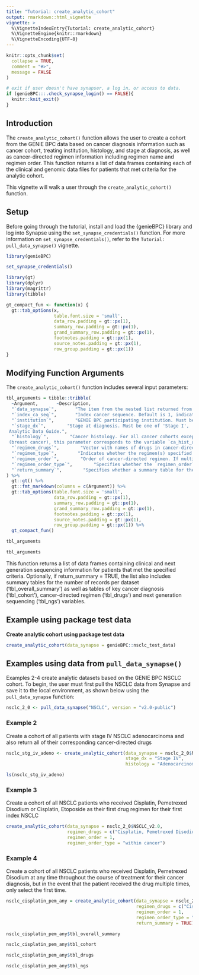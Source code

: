 ```yaml
---
title: "Tutorial: create_analytic_cohort"
output: rmarkdown::html_vignette
vignette: >
  %\VignetteIndexEntry{Tutorial: create_analytic_cohort}
  %\VignetteEngine{knitr::rmarkdown}
  %\VignetteEncoding{UTF-8}
---
```


```r
knitr::opts_chunk$set(
  collapse = TRUE,
  comment = "#>", 
  message = FALSE
)

# exit if user doesn't have synapser, a log in, or access to data. 
if (genieBPC:::.check_synapse_login() == FALSE){
  knitr::knit_exit()
}
```

## Introduction

The `create_analytic_cohort()` function allows the user to create a cohort from the GENIE BPC data based on cancer diagnosis information such as cancer cohort, treating institution, histology, and stage at diagnosis, as well as cancer-directed regimen information including regimen name and regimen order. This function returns a list of data frames containing each of the clinical and genomic data files for patients that met criteria for the analytic cohort.

This vignette will walk a user through the `create_analytic_cohort()` function.

## Setup

Before going through the tutorial, install and load the {genieBPC} library and log into Synapse using the `set_synapse_credentials()` function. For more information on `set_synapse_credentials()`, refer to the `Tutorial: pull_data_synapse()` vignette.

```r
library(genieBPC)

set_synapse_credentials()
```


```r
library(gt)
library(dplyr)
library(magrittr)
library(tibble)

gt_compact_fun <- function(x) {
  gt::tab_options(x,
                  table.font.size = 'small',
                  data_row.padding = gt::px(1),
                  summary_row.padding = gt::px(1),
                  grand_summary_row.padding = gt::px(1),
                  footnotes.padding = gt::px(1),
                  source_notes.padding = gt::px(1),
                  row_group.padding = gt::px(1))
}
```


## Modifying Function Arguments

The `create_analytic_cohort()` function includes several input parameters:


```r
tbl_arguments = tibble::tribble(
  ~Argument,       ~Description,
  "`data_synapse`",       "The item from the nested list returned from pull_data_synapse() corresponding to the cancer cohort of interest.",
  "`index_ca_seq`",       "Index cancer sequence. Default is 1, indicating the patient's first index cancer. The index cancer is also referred to as the BPC Project cancer in the GENIE BPC Analytic Data Guide; this is the cancer that met the eligibility criteria for the project and was selected at random for PRISSMM phenomic data curation. Specifying multiple index cancer sequences, e.g. index_ca_seq = c(1, 2), will return index cancers to patients with 1 index cancer and will return the first AND second index cancers to patients with multiple.",
  "`institution`",        "GENIE BPC participating institution. Must be one of 'DFCI', 'MSK', 'UHN', or 'VICC' for    NSCLC cohorts; must be one of 'DFCI', 'MSK', 'VICC' for CRC and BrCa. Default selection is all institutions. This parameter corresponds to the variable `institution` in the Analytic Data Guide.",
  "`stage_dx`",        "Stage at diagnosis. Must be one of 'Stage I', 'Stage II', 'Stage III', 'Stage I-III NOS', 'Stage IV'. Default selection is all stages. This parameter corresponds to the variable `stage_dx` in the
 Analytic Data Guide.",
  "`histology`",        "Cancer histology. For all cancer cohorts except for BrCa
 (breast cancer), this parameter corresponds to the variable `ca_hist_adeno_squamous` and must be one of 'Adenocarcinoma', 'Squamous cell', 'Sarcoma', 'Small cell carcinoma', 'Carcinoma', 'Other histologies/mixed tumor'. For BrCa, this parameter corresponds to the variable `ca_hist_brca` and must be one of 'Invasive lobular carcinoma', 'Invasive ductal carcinoma', 'Other histology'. Default selection is all histologies.",
  "`regimen_drugs`",        "Vector with names of drugs in cancer-directed regimen, separated by a comma. For example, to specify a regimen consisting of Carboplatin and Pemetrexed, specify regimen_drugs = 'Carboplatin, Pemetrexed'. Acceptable values are found in the `drug_regimen_list` dataset provided with this package. This parameter corresponds to the variable `regimen_drugs` in the Analytic Data Guide.",
  "`regimen_type`",        "Indicates whether the regimen(s) specified in `regimen_drugs` indicates the exact regimen to return, or if regimens containing the drugs listed in `regimen_drugs` should be returned. Must be one of 'Exact' or 'Containing'. The default is 'Exact'.",
  "`regimen_order`",        "Order of cancer-directed regimen. If multiple drugs are specified, `regimen_order` indicates the regimen order for all drugs; different values of `regimen_order` cannot be specified for different drug regimen. If multiple values are specified, e.g. c(1, 2), then drug regimens that met either order criteria are returned.",
  "`regimen_order_type`",        "Specifies whether the `regimen_order` parameter refers to the order of receipt of the drug regimen within the cancer diagnosis (across all other drug regimens; 'within cancer') or the order of receipt of the drug regimen within the times that that drug regimen was administered (e.g. the first time carboplatin pemetrexed was received, out of all times that the patient received carboplatin pemetrexed; 'within regimen'). Acceptable values are 'within cancer' and 'within regimen'.",
  "`return_summary`",        "Specifies whether a summary table for the cohort is returned. Default is FALSE. The `gtsummary` package is required to return a summary table."
) %>%
  gt::gt() %>%
  gt::fmt_markdown(columns = c(Argument)) %>%
  gt::tab_options(table.font.size = 'small',
                  data_row.padding = gt::px(1),
                  summary_row.padding = gt::px(1),
                  grand_summary_row.padding = gt::px(1),
                  footnotes.padding = gt::px(1),
                  source_notes.padding = gt::px(1),
                  row_group.padding = gt::px(1)) %>%
  gt_compact_fun()

tbl_arguments
```

```r
tbl_arguments
```

This function returns a list of data frames containing clinical and next generation sequencing information for patients that met the specified criteria. Optionally, if return_summary = TRUE, the list also includes summary tables for the number of records per dataset ('tbl_overall_summary') as well as tables of key cancer diagnosis ('tbl_cohort'), cancer-directed regimen ('tbl_drugs') and next generation sequencing ('tbl_ngs') variables.


## Example using package test data

**Create analytic cohort using package test data**

```r
create_analytic_cohort(data_synapse = genieBPC::nsclc_test_data)
```

## Examples using data from `pull_data_synapse()`

Examples 2-4 create analytic datasets based on the GENIE BPC NSCLC cohort. To begin, the user must first pull the NSCLC data from Synapse and save it to the local environment, as shown below using the `pull_data_synapse` function:


```r
nsclc_2_0 <- pull_data_synapse("NSCLC", version = "v2.0-public")
```

### Example 2

Create a cohort of all patients with stage IV NSCLC adenocarcinoma and also return all of their corresponding cancer-directed drugs

```r
nsclc_stg_iv_adeno <- create_analytic_cohort(data_synapse = nsclc_2_0$NSCLC_v2.0, 
                                             stage_dx = "Stage IV", 
                                             histology = "Adenocarcinoma")

ls(nsclc_stg_iv_adeno)
```

### Example 3

Create a cohort of all NSCLC patients who received Cisplatin, Pemetrexed Disodium or Cisplatin, Etoposide as their first drug regimen for their first index NSCLC

```r
create_analytic_cohort(data_synapse = nsclc_2_0$NSCLC_v2.0,
                       regimen_drugs = c("Cisplatin, Pemetrexed Disodium","Cisplatin, Etoposide"),
                       regimen_order = 1,
                       regimen_order_type = "within cancer")
```

### Example 4

Create a cohort of all NSCLC patients who received Cisplatin, Pemetrexed Disodium at any time throughout the course of treatment for their cancer diagnosis, but in the event that the patient received the drug multiple times, only select the first time.

```r
nsclc_cisplatin_pem_any = create_analytic_cohort(data_synapse = nsclc_2_0$NSCLC_v2.0,
                                                 regimen_drugs = c("Cisplatin, Pemetrexed Disodium"),
                                                 regimen_order = 1,
                                                 regimen_order_type = "within regimen",
                                                 return_summary = TRUE)
```


```r
nsclc_cisplatin_pem_any$tbl_overall_summary
```

```r
nsclc_cisplatin_pem_any$tbl_cohort
```

```r
nsclc_cisplatin_pem_any$tbl_drugs
```

```r
nsclc_cisplatin_pem_any$tbl_ngs
```
